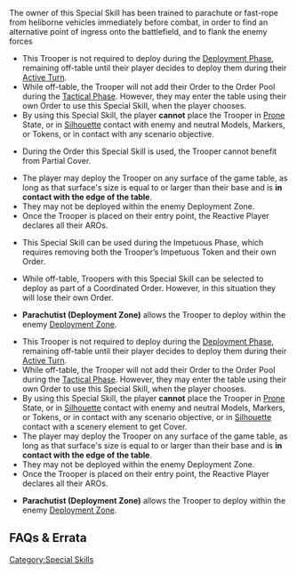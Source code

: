 {{section-special-skills}}


The owner of this Special Skill has been trained to parachute or fast-rope from heliborne vehicles immediately before combat, in order to find an alternative point of ingress onto the battlefield, and to flank the enemy forces

{{skillbox |red| PARACHUTIST | ENTIRE ORDER }}
{{skill-label | Airborne Deployment (AD), Optional, Private Information }}
{{effects}}
{{update | PDF 2.1, July 2023}}
* This Trooper is not required to deploy during the [[Deployment Phase]], remaining off-table until their player decides to deploy them during their [[Active Turn]]. 
*  While off-table, the Trooper will not add their Order to the Order Pool during the [[Tactical Phase]]. However, they may enter the table using their own Order to use this Special Skill, when the player chooses.
* By using this Special Skill, the player '''cannot''' place the Trooper in [[Prone]] State, or in [[Silhouette]] contact with enemy and neutral Models, Markers, or Tokens, or in contact with any scenario objective.
* {{erratahighlight}}During the Order this Special Skill is used, the Trooper cannot benefit from Partial Cover.{{erratahighlight-end}}
* The player may deploy the Trooper on any surface of the game table, as long as that surface's size is equal to or larger than their base and is '''in contact with the edge of the table'''. 
* They may not be deployed within the enemy Deployment Zone.
* Once the Trooper is placed on their entry point, the Reactive Player declares all their AROs. 
{{n4list}}
* {{erratahighlight}}This Special Skill can be used during the Impetuous Phase, which requires removing both the Trooper’s Impetuous Token and their own Order.{{erratahighlight-end}}
* {{erratahighlight}}While off-table, Troopers with this Special Skill can be selected to deploy as part of a Coordinated Order. However, in this situation they will lose their own Order.{{erratahighlight-end}}
* '''Parachutist (Deployment Zone)''' allows the Trooper to deploy within the enemy [[Deployment Zone]].
{{update-end}}
{{original}}
* This Trooper is not required to deploy during the [[Deployment Phase]], remaining off-table until their player decides to deploy them during their [[Active Turn]]. 
*  While off-table, the Trooper will not add their Order to the Order Pool during the [[Tactical Phase]]. However, they may enter the table using their own Order to use this Special Skill, when the player chooses.
* By using this Special Skill, the player '''cannot''' place the Trooper in [[Prone]] State, or in [[Silhouette]] contact with enemy and neutral Models, Markers, or Tokens, or in contact with any scenario objective{{originalhighlight}}, or in [[Silhouette]] contact with a scenery element to get Cover.{{originalhighlight-end}}
* The player may deploy the Trooper on any surface of the game table, as long as that surface's size is equal to or larger than their base and is '''in contact with the edge of the table'''. 
* They may not be deployed within the enemy Deployment Zone.
* Once the Trooper is placed on their entry point, the Reactive Player declares all their AROs. 
{{n4list}}
* '''Parachutist (Deployment Zone)''' allows the Trooper to deploy within the enemy [[Deployment Zone]].
{{original-end}} 

{{n4end}}


== FAQs & Errata ==

{{faqbox |
type = faq |
title = N4 FAQ |
version = 1.1.1, Dec 2021 |
q = Q: Are Tactical Awareness Orders generated if a Trooper is off-table during the Order count? For example via Airborne Deployment or Hidden Deployment? |
a = A: No. The second bullet of Tactical Awareness states that the Trooper must be on the game table as a Model or Marker, and Airborne Deployment or Hidden Deployment Troops aren’t. |
related = [[Combat Jump]], [[Hidden Deployment State]], [[Parachutist]], [[Tactical Awareness]] }}






[[Category:Special Skills]]